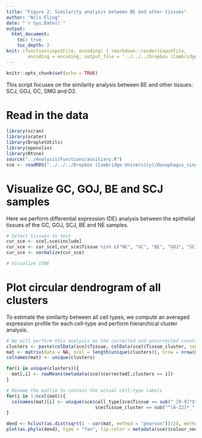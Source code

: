 ```yaml
---
title: "Figure 2: Similarity analysis between BE and other tissues"
author: "Nils Eling"
date: "`r Sys.Date()`"
output: 
  html_document:
    toc: true
    toc_depth: 2
knit: (function(inputFile, encoding) { rmarkdown::render(inputFile, 
        encoding = encoding, output_file = '../../../Dropbox (Cambridge University)/Oesophagus_single_cell/Results/Figures/Fig_2.html') })
---
```


```r
knitr::opts_chunk$set(echo = TRUE)
```

This script focuses on the similarity analysis between BE and other tissues: SCJ, GOJ, GC, SMG and D2.

# Read in the data

```r
library(scran)
library(scater)
library(DropletUtils)
library(openxlsx)
library(Rtsne)
source("../Analysis/Functions/auxiliary.R")
sce <- readRDS("../../../Dropbox (Cambridge University)/Oesophagus_single_cell/All_corrected_sce.rds")
```

# Visualize GC, GOJ, BE and SCJ samples

Here we perform differential expression (DE) analysis between the epithelial tissues of the GC, GOJ, SCJ, BE and NE samples.

```r
# Select tissues to test
cur_sce <- sce[,sce$include]
cur_sce <- cur_sce[,cur_sce$Tissue %in% c("NE", "GC", "BE", "GOJ", "SCJ")]
cur_sce <- normalize(cur_sce)

# Visualize tSNE


```

# Plot circular dendrogram of all clusters

To estimate the similarity between all cell types, we compute an averaged expression profile for each cell-type and perform hierarchical cluster analysis.

```r
# We will perform this analysis on the corrected and uncorrected counts
clusters <- paste(colData(sce)$Tissue, colData(sce)$Tissue_cluster, sep = "_")
mat <- matrix(data = NA, ncol = length(unique(clusters)), nrow = nrow(metadata(sce)$corrected))
colnames(mat) <- unique(clusters)

for(i in unique(clusters)){
  mat[,i] <- rowMeans(metadata(sce)$corrected[,clusters == i])
}

# Rename the matrix to contain the actual cell-type labels
for(i in 1:ncol(mat)){
  colnames(mat)[i] <- unique(sce$cell_type[sce$Tissue == sub("_[0-9]*$", "", colnames(mat)[i]) &
                                 sce$Tissue_cluster == sub("^[A-Z2]*_", "", colnames(mat)[i])])
}

dend <- hclust(as.dist(sqrt(1 - cor(mat, method = "pearson"))/2), method = "ward.D2")
plot(as.phylo(dend), type = "fan", tip.color = metadata(sce)$colour_vector[sub("_[0-9]*$", "", unique(clusters))])

```

